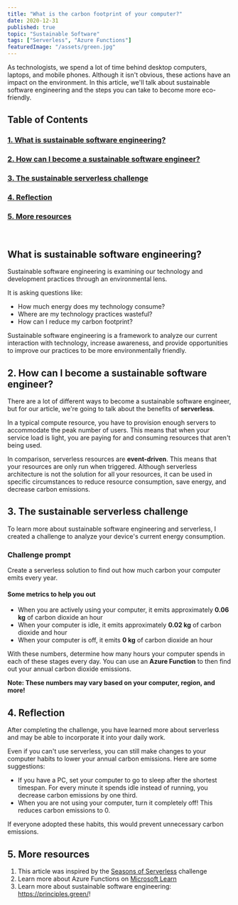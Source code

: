 ```yaml
---
title: "What is the carbon footprint of your computer?"
date: 2020-12-31
published: true
topic: "Sustainable Software"
tags: ["Serverless", "Azure Functions"]
featuredImage: "/assets/green.jpg"
---
```


As technologists, we spend a lot of time behind desktop computers, laptops, and mobile phones. Although it isn't obvious, these actions have an impact on the environment. In this article, we'll talk about sustainable software engineering and the steps you can take to become more eco-friendly.

## Table of Contents

### [1. What is sustainable software engineering?](#what)

### [2. How can I become a sustainable software engineer?](#how)

### [3. The sustainable serverless challenge](#challenge)

### [4. Reflection](#reflection)

### [5. More resources](#resources)

<br />

## <a name='what'>What is sustainable software engineering?</a>

Sustainable software engineering is examining our technology and development practices through an environmental lens.

It is asking questions like:

- How much energy does my technology consume?
- Where are my technology practices wasteful?
- How can I reduce my carbon footprint?

Sustainable software engineering is a framework to analyze our current interaction with technology, increase awareness, and provide opportunities to improve our practices to be more environmentally friendly.

## <a name='how'>2. How can I become a sustainable software engineer?</a>

There are a lot of different ways to become a sustainable software engineer, but for our article, we're going to talk about the benefits of **serverless**.

In a typical compute resource, you have to provision enough servers to accommodate the peak number of users. This means that when your service load is light, you are paying for and consuming resources that aren't being used.

In comparison, serverless resources are **event-driven**. This means that your resources are only run when triggered. Although serverless architecture is not the solution for all your resources, it can be used in specific circumstances to reduce resource consumption, save energy, and decrease carbon emissions.

## <a name='challenge'>3. The sustainable serverless challenge</a>

To learn more about sustainable software engineering and serverless, I created a challenge to analyze your device's current energy consumption.

### Challenge prompt

Create a serverless solution to find out how much carbon your computer emits every year.

#### Some metrics to help you out

- When you are actively using your computer, it emits approximately **0.06 kg** of carbon dioxide an hour
- When your computer is idle, it emits approximately **0.02 kg** of carbon dioxide and hour
- When your computer is off, it emits **0 kg** of carbon dioxide an hour

With these numbers, determine how many hours your computer spends in each of these stages every day. You can use an **Azure Function** to then find out your annual carbon dioxide emissions.

**Note: These numbers may vary based on your computer, region, and more!**

## <a name='reflection'>4. Reflection</a>

After completing the challenge, you have learned more about serverless and may be able to incorporate it into your daily work.

Even if you can't use serverless, you can still make changes to your computer habits to lower your annual carbon emissions. Here are some suggestions:

- If you have a PC, set your computer to go to sleep after the shortest timespan. For every minute it spends idle instead of running, you decrease carbon emissions by one third.
- When you are not using your computer, turn it completely off! This reduces carbon emissions to 0.

If everyone adopted these habits, this would prevent unnecessary carbon emissions.

## <a name='resources'>5. More resources</a>

1. This article was inspired by the [Seasons of Serverless](<(https://github.com/microsoft/Seasons-of-Serverless)>) challenge
2. Learn more about Azure Functions on [Microsoft Learn](https://docs.microsoft.com/en-us/learn/paths/create-serverless-applications/)
3. Learn more about sustainable software engineering: https://principles.green/!
